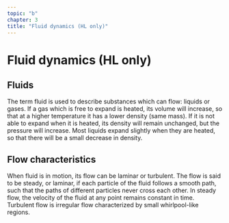 ```yaml
---
topic: "b"
chapter: 3
title: "Fluid dynamics (HL only)"
---
```


# Fluid dynamics (HL only)

## Fluids

The term fluid is used to describe substances which can flow: liquids or gases.
If a gas which is free to expand is heated, its volume will increase, so that at a higher temperature it has a lower density \(same mass\).
If it is not able to expand when it is heated, its density will remain unchanged, but the pressure will increase.
Most liquids expand slightly when they are heated, so that there will be a small decrease in density.

## Flow characteristics

When fluid is in motion, its flow can be laminar or turbulent.
The flow is said to be steady, or laminar, if each particle of the fluid follows a smooth path, such that the paths of different particles never cross each other.
In steady flow, the velocity of the fluid at any point remains constant in time.
Turbulent flow is irregular flow characterized by small whirlpool-like regions.